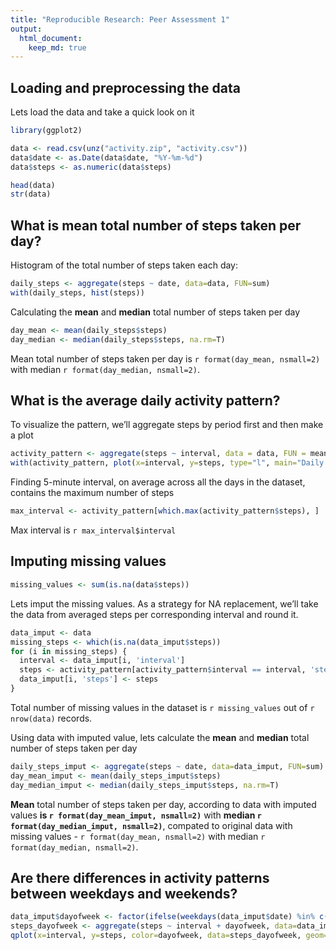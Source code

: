 ```yaml
---
title: "Reproducible Research: Peer Assessment 1"
output: 
  html_document:
    keep_md: true
---
```



## Loading and preprocessing the data

Lets load the data and take a quick look on it
```r
library(ggplot2)

data <- read.csv(unz("activity.zip", "activity.csv"))
data$date <- as.Date(data$date, "%Y-%m-%d")
data$steps <- as.numeric(data$steps)

head(data)
str(data)
```

## What is mean total number of steps taken per day?
Histogram of the total number of steps taken each day:
```r
daily_steps <- aggregate(steps ~ date, data=data, FUN=sum)
with(daily_steps, hist(steps))
```

Calculating the **mean** and **median** total number of steps taken per day
```r
day_mean <- mean(daily_steps$steps)
day_median <- median(daily_steps$steps, na.rm=T)
```
Mean total number of steps taken per day is `r format(day_mean, nsmall=2)` with median `r format(day_median, nsmall=2)`.


## What is the average daily activity pattern?

To visualize the pattern, we'll aggregate steps by period first and then make a plot
```r
activity_pattern <- aggregate(steps ~ interval, data = data, FUN = mean)
with(activity_pattern, plot(x=interval, y=steps, type="l", main="Daily activity pattern"))
```

Finding 5-minute interval, on average across all the days in the dataset, contains the maximum number of steps
```r
max_interval <- activity_pattern[which.max(activity_pattern$steps), ]
```

Max interval is `r max_interval$interval`

## Imputing missing values

```r
missing_values <- sum(is.na(data$steps))
```
Lets imput the missing values. As a strategy for NA replacement, we'll take the data from averaged steps per corresponding interval and round it.
```r
data_imput <- data
missing_steps <- which(is.na(data_imput$steps))
for (i in missing_steps) {
  interval <- data_imput[i, 'interval']
  steps <- activity_pattern[activity_pattern$interval == interval, 'steps']
  data_imput[i, 'steps'] <- steps
}
```

Total number of missing values in the dataset is `r missing_values` out of `r nrow(data)` records.

Using data with imputed value, lets calculate the **mean** and **median** total number of steps taken per day
```r
daily_steps_imput <- aggregate(steps ~ date, data=data_imput, FUN=sum)
day_mean_imput <- mean(daily_steps_imput$steps)
day_median_imput <- median(daily_steps_imput$steps, na.rm=T)
```
**Mean** total number of steps taken per day, according to data with imputed values **is `r format(day_mean_imput, nsmall=2)`** with **median `r format(day_median_imput, nsmall=2)`**, compated to original data with missing values - 
`r format(day_mean, nsmall=2)` with median `r format(day_median, nsmall=2)`.


## Are there differences in activity patterns between weekdays and weekends?

```r
data_imput$dayofweek <- factor(ifelse(weekdays(data_imput$date) %in% c('Sunday','Saturday'), 'weekend', 'weekday'))
steps_dayofweek <- aggregate(steps ~ interval + dayofweek, data=data_imput, FUN=mean)
qplot(x=interval, y=steps, color=dayofweek, data=steps_dayofweek, geom='line', main="Average steps per workday and weekend") + facet_wrap( ~ dayofweek, ncol = 1) + theme(legend.position="none")
```
